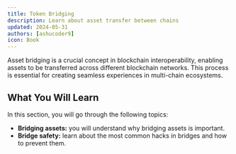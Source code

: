 ```yaml
---
title: Token Bridging
description: Learn about asset transfer between chains
updated: 2024-05-31
authors: [ashucoder9]
icon: Book
---
```


Asset bridging is a crucial concept in blockchain interoperability, enabling assets to be transferred across different blockchain networks. This process is essential for creating seamless experiences in multi-chain ecosystems.

## What You Will Learn

In this section, you will go through the following topics:

- **Bridging assets:** you will understand why bridging assets is important.
- **Bridge safety:** learn about the most common hacks in bridges and how to prevent them.
